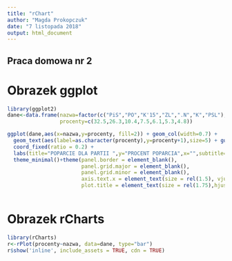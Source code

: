---
title: "rChart"
author: "Magda Prokopczuk"
date: "7 listopada 2018"
output: html_document
---

## Praca domowa nr 2
# Obrazek ggplot
```{r, echo=FALSE}
library(ggplot2)
dane<-data.frame(nazwa=factor(c("PiS","PO","K'15","ZL",".N","K","PSL"),levels = c("PiS","PO","K'15","ZL",".N","K","PSL")),
                 procenty=c(32.5,26.3,10.4,7.5,6.1,5.3,4.8))

ggplot(dane,aes(x=nazwa,y=procenty, fill=2)) + geom_col(width=0.7) + 
  geom_text(aes(label=as.character(procenty),y=procenty+1),size=5) + guides(fill=FALSE) + 
  coord_fixed(ratio = 0.2) +
  labs(title="POPARCIE DLA PARTII ",y="PROCENT POPARCIA",x="",subtitle="(19-20 PAŹDZIERNIKA 2015R.)") +
  theme_minimal()+theme(panel.border = element_blank(),
                        panel.grid.major = element_blank(),
                        panel.grid.minor = element_blank(),
                        axis.text.x = element_text(size = rel(1.5), vjust=7),
                        plot.title = element_text(size = rel(1.75),hjust=-.1,face="bold") )



```

# Obrazek rCharts
```{r,results='asis'}
library(rCharts)
r<-rPlot(procenty~nazwa, data=dane, type="bar")
r$show('inline', include_assets = TRUE, cdn = TRUE)
```